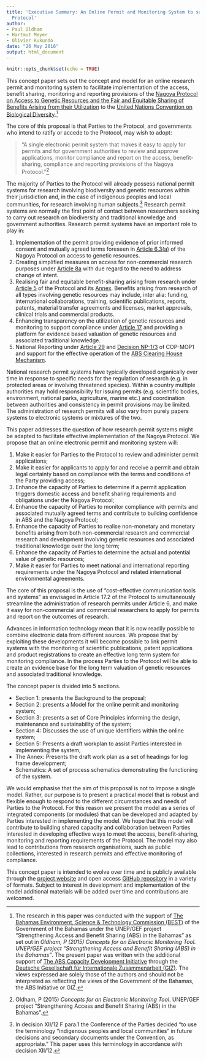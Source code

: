 ```yaml
---
title: 'Executive Summary: An Online Permit and Monitoring System to support the Nagoya
  Protocol'
author:
- Paul Oldham
- Hartmut Meyer
- Olivier Rukundo
date: "26 May 2016"
output: html_document
---
```

```r
knitr::opts_chunk$set(echo = TRUE)
```

This concept paper sets out the concept and model for an online research permit and monitoring system to facilitate implementation of the access, benefit sharing, monitoring and reporting provisions of the [Nagoya Protocol on Access to Genetic Resources and the Fair and Equitable Sharing of Benefits Arising from their Utilization](https://www.cbd.int/abs/about/) to the [United Nations Convention on Biological Diversity](https://www.cbd.int).^[The research in this paper was conducted with the support of [The Bahamas Environment, Science & Technology Commission (BEST)](http://www.best.gov.bs) of the Government of the Bahamas under the UNEP/GEF project “Strengthening Access and Benefit Sharing (ABS) in the Bahamas" as set out in *Oldham, P (2015) Concepts for an Electronic Monitoring Tool. UNEP/GEF project “Strengthening Access and Benefit Sharing (ABS) in the Bahamas”*. The present paper was written with the additional support of [The ABS Capacity Development Initiative](http://www.abs-initiative.info) through the [Deutsche Gesellschaft für Internationale Zusammenarbeit (GIZ)](https://www.giz.de/en/html/index.html). The views expressed are solely those of the authors and should not be interpreted as reflecting the views of the Government of the Bahamas, the ABS Initiative or GIZ.]  

The core of this proposal is that Parties to the Protocol, and governments who intend to ratify or accede to the Protocol, may wish to adopt: 

> “A single electronic permit system that makes it easy to apply for permits and for government authorities to review and approve applications, monitor compliance and report on the access, benefit-sharing, compliance and reporting provisions of the Nagoya Protocol.”^[Oldham, P (2015) *Concepts for an Electronic Monitoring Tool*. UNEP/GEF project “Strengthening Access and Benefit Sharing (ABS) in the Bahamas”.] 

The majority of Parties to the Protocol will already possess national permit systems for  research involving biodiversity and genetic resources within their jurisdiction and, in the case of indigenous peoples and local communities, for research involving human subjects.^[In decision XII/12 F para.1 the Conference of the Parties decided "to use the terminology “indigenous peoples and local communities” in future decisions and secondary documents under the Convention, as appropriate." This paper uses this terminology in accordance with decision XII/12.] Research permit systems are normally the first point of contact between researchers seeking to carry out research on biodiversity and traditional knowledge and government authorities. Research permit systems have an important role to play in:

1. Implementation of the permit providing evidence of prior informed consent and mutually agreed terms foreseen in [Article 6.3(a)](https://www.cbd.int/abs/text/articles/default.shtml?sec=abs-06) of the Nagoya Protocol on access to genetic resources. 
2. Creating simplified measures on access for non-commercial research purposes under [Article 8a](https://www.cbd.int/abs/text/articles/default.shtml?sec=abs-08) with due regard to the need to address change of intent. 
3. Realising fair and equitable benefit-sharing arising from research under [Article 5](https://www.cbd.int/abs/text/articles/default.shtml?sec=abs-05) of the Protocol and its [Annex](https://www.cbd.int/abs/text/articles/default.shtml?sec=abs-37). Benefits arising from research of all types involving genetic resources may include, inter alia: funding, international collaborations, training, scientific publications, reports, patents, material transfer agreements and licenses, market approvals, clinical trials and commercial products.
4. Enhancing transparency on the utilization of genetic resources and monitoring to support compliance under [Article 17](https://www.cbd.int/abs/text/articles/default.shtml?sec=abs-17) and providing a platform for evidence based valuation of genetic resources and associated traditional knowledge. 
5. National Reporting under [Article 29](https://www.cbd.int/abs/text/articles/default.shtml?sec=abs-29) and [Decision NP-1/3](https://www.cbd.int/decisions/?id=13403) of COP-MOP1 and support for the effective operation of the [ABS Clearing House Mechanism](https://www.cbd.int/abs/theabsch.shtml).

National research permit systems have typically developed organically over time in response to specific needs for the regulation of research (e.g. in protected areas or involving threatened species). Within a country multiple authorities may hold responsibility for issuing permits (e.g. scientific bodies, environment, national parks, agriculture, marine etc.) and coordination between authorities and consistency in permit provisions may be limited. The administration of research permits will also vary from purely papers systems to electronic systems or mixtures of the two. 

This paper addresses the question of how research permit systems might be adapted to facilitate effective implementation of the Nagoya Protocol. We propose that an online electronic permit and monitoring system will: 

1.	Make it easier for Parties to the Protocol to review and administer permit applications;
2.	Make it easier for applicants to apply for and receive a permit and obtain legal certainty based on compliance with the terms and conditions of the Party providing access;
3.	Enhance the capacity of Parties to determine if a permit application triggers domestic access and benefit sharing requirements and obligations under the Nagoya Protocol;
4. Enhance the capacity of Parties to monitor compliance with permits and associated mutually agreed terms and contribute to building confidence in ABS and the Nagoya Protocol;
5.	Enhance the capacity of Parties to realise non-monetary and monetary benefits arising from both non-commercial research and commercial research and development involving genetic resources and associated traditional knowledge over the long term;
6.	 Enhance the capacity of Parties to determine the actual and potential value of genetic resources;
7.	Make it easier for Parties to meet national and international reporting requirements under the Nagoya Protocol and related international environmental agreements.

The core of this proposal is the use of “cost-effective communication tools and systems” as envisaged in Article 17.2 of the Protocol to simultaneously streamline the administration of research permits under Article 6, and make it easy for non-commercial and commercial researchers to apply for permits and report on the outcomes of research. 

Advances in information technology mean that it is now readily possible to combine electronic data from different sources. We propose that by exploiting these developments it will become possible to link permit systems with the monitoring of scientific publications, patent applications and product registrations to create an effective long term system for monitoring compliance. In the process Parties to the Protocol will be able to create an evidence base for the long term valuation of genetic resources and associated traditional knowledge. 

The concept paper is divided into 5 sections. 

- Section 1: presents the Background to the proposal; 
- Section 2: presents a Model for the online permit and monitoring system;
- Section 3: presents a set of Core Principles informing the design, maintenance and sustainability of the system;
- Section 4: Discusses the use of unique identifiers within the online system;
- Section 5: Presents a draft workplan to assist Parties interested in implementing the system; 
- The Annex: Presents the draft work plan as a set of headings for log frame development;
- Schematics: A set of process schematics demonstrating the functioning of the system.

We would emphasise that the aim of this proposal is not to impose a single model. Rather, our purpose is to present a practical model that is robust and flexible enough to respond to the different circumstances and needs of Parties to the Protocol. For this reason we present the model as a series of integrated components (or modules) that can be developed and adapted by Parties interested in implementing the model. We hope that this model will contribute to building shared capacity and collaboration between Parties interested in developing effective ways to meet the access, benefit-sharing, monitoring and reporting requirements of the Protocol. The model may also lead to contributions from research organisations, such as public collections, interested in research permits and effective monitoring of compliance.

This concept paper is intended to evolve over time and is publicly available through the [project website](http://poldham.github.io/abs_permits/index.html) and open access [GitHub repository](https://github.com/poldham/abs_permits/tree/gh-pages) in a variety of formats. Subject to interest in development and implementation of the model additional materials will be added over time and contributions are welcomed.  
